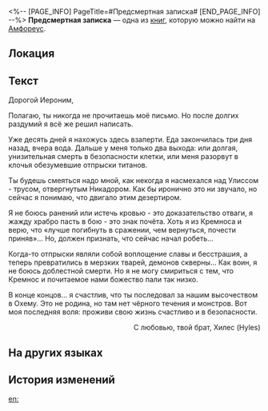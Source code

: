 <%-- [PAGE_INFO]
PageTitle=#Предсмертная записка#
[END_PAGE_INFO] --%>
{{Дополнить}}
{{Книга Инфобокс
|id           = 464
|Название     = 
|Изображение  = Предмет Предсмертная записка.png
|Мир          = Амфореус
|Томов        = 1
|Автор        = <!--нужно добавить-->
|Описание     = Прощальное письмо, обнаруженное в одном из уголков Кремноса, которое уже вряд ли кто-то отправит.
|Том1         = {{tx}}
|Источник1    = {{tx|Отсутствует источник}}
|Персонажи    = 
|Фракции      = 
}}
'''Предсмертная записка''' — одна из [[Книги|книг]], которую можно найти на [[Амфореус]].

==Локация==
{{Отметка карты|<!--название карты-->|<!--id отметки-->}}

==Текст==
Дорогой Иероним,

Полагаю, ты никогда не прочитаешь моё письмо. Но после долгих раздумий я всё же решил написать.

Уже десять дней я нахожусь здесь взаперти. Еда закончилась три дня назад, вчера вода. Дальше у меня только два выхода: или долгая, унизительная смерть в безопасности клетки, или меня разорвут в клочья обезумевшие отпрыски титанов.

Ты будешь смеяться надо мной, как некогда я насмехался над Улиссом - трусом, отвергнутым Никадором. Как бы иронично это ни звучало, но сейчас я понимаю, что двигало этим дезертиром.

Я не боюсь ранений или истечь кровью - это доказательство отваги, я жажду храбро пасть в бою - это знак почёта. Хоть я из Кремноса и верю, что «лучше погибнуть в сражении, чем вернуться, почести приняв»... Но, должен признать, что сейчас начал робеть...

Когда-то отпрыски являли собой воплощение славы и бесстрашия, а теперь превратились в мерзких тварей, демонов скверны... Как воин, я не боюсь доблестной смерти. Но я не могу смириться с тем, что Кремнос и почитаемое нами божество пали так низко.

В конце концов... я счастлив, что ты последовал за нашим высочеством в Охему. Это не родина, но там нет чёрного течения и монстров. Вот моя последняя воля: проживи свою жизнь счастливо и в безопасности.

                                                            <div align="right">С любовью, твой брат, Хилес (Hyles)</div>

==На других языках==
{{На других языках
|en   = A Farewell Letter
|zhs  = 一封遗书
|zht  = 一封遺書
|ja   = 一通の遺書
|ko   = 한 통의 유서
|es   = Carta de despedida
|fr   = Lettre d'adieu
|ru   = Предсмертная записка
|th   = จดหมายสั่งเสีย
|vi   = Một Bức Di Thư
|de   = Ein Abschiedsbrief
|id   = Sepucuk Surat Wasiat
|pt   = Uma Carta de Adeus
}}

==История изменений==
{{История изменений|3.5}}

[[en:]]
